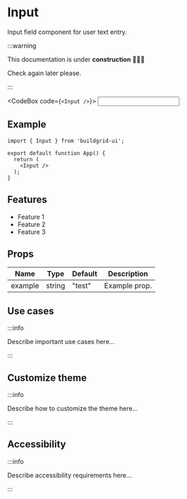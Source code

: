 


# Input

Input field component for user text entry.

:::warning

This documentation is under **construction** 🚧👷‍♂️

Check again later please.

:::

<CodeBox code={`<Input />`}>
	<Input />
</CodeBox>

## Example

```tsx
import { Input } from 'buildgrid-ui';

export default function App() {
  return (
    <Input />
  );
}
```

## Features

- Feature 1
- Feature 2
- Feature 3

## Props

| Name    | Type    | Default | Description     |
|---------|---------|---------|-----------------|
| example | string  | "test"  | Example prop.   |

## Use cases

:::info

Describe important use cases here...

:::

## Customize theme

:::info

Describe how to customize the theme here...

:::

## Accessibility

:::info

Describe accessibility requirements here...

:::
